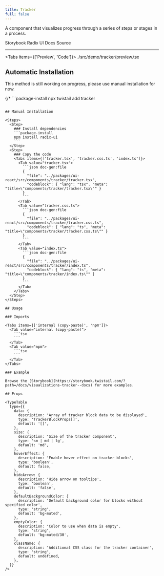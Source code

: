```yaml
---
title: Tracker
full: false
---
```


A component that visualizes progress through a series of steps or stages in a process.

<Badges>
  <BadgeLink href="https://storybook.twistail.com/?path=/docs/visualizations-tracker--docs" external>
    Storybook
  </BadgeLink>
  <BadgeLink href="https://www.radix-ui.com/primitives/docs/utilities/slot" external>
    Radix UI Docs
  </BadgeLink>
  <BadgeLink href="https://github.com/riipandi/twistail/tree/main/packages/ui-react/src/components/tracker" external>
    Source
  </BadgeLink>
</Badges>

---


<Tabs items={['Preview', 'Code']}>
  <Tab value="Preview" className="rounded-b-xl flex min-h-44 flex-wrap items-center justify-center gap-4 py-10 not-prose">
    <Demo />
  </Tab>
  <Tab value="Code">
    <include cwd lang="tsx">./src/demo/tracker/preview.tsx</include>
  </Tab>
</Tabs>

## Automatic Installation

<Callout type='warn'>
  This method is still working on progress, please use manual installation for now.
</Callout>

{/* ```package-install
npx twistail add tracker
``` */}

## Manual Installation

<Steps>
  <Step>
    ### Install dependencies
    ```package-install
    npm install radix-ui
    ```
  </Step>
  <Step>
    ### Copy the code
    <Tabs items={['tracker.tsx', 'tracker.css.ts', 'index.ts']}>
      <Tab value="tracker.tsx">
        ```json doc-gen:file
        {
          "file": "../packages/ui-react/src/components/tracker/tracker.tsx",
          "codeblock": { "lang": "tsx", "meta": "title=\"components/tracker/tracker.tsx\"" }
        }
        ```
      </Tab>
      <Tab value="tracker.css.ts">
        ```json doc-gen:file
        {
          "file": "../packages/ui-react/src/components/tracker/tracker.css.ts",
          "codeblock": { "lang": "ts", "meta": "title=\"components/tracker/tracker.css.ts\"" }
        }
        ```
      </Tab>
      <Tab value="index.ts">
        ```json doc-gen:file
        {
          "file": "../packages/ui-react/src/components/tracker/index.ts",
          "codeblock": { "lang": "ts", "meta": "title=\"components/tracker/index.ts\"" }
        }
        ```
      </Tab>
    </Tabs>
  </Step>
</Steps>

## Usage

### Imports

<Tabs items={['internal (copy-paste)', 'npm']}>
  <Tab value="internal (copy-paste)">
    ```tsx
    ```
  </Tab>
  <Tab value="npm">
    ```tsx
    ```
  </Tab>
</Tabs>

### Example

Browse the [Storybook](https://storybook.twistail.com/?path=/docs/visualizations-tracker--docs) for more examples.

## Props

<TypeTable
  type={{
    data: {
      description: 'Array of tracker block data to be displayed',
      type: 'TrackerBlockProps[]',
      default: '[]',
    },
    size: {
      description: 'Size of the tracker component',
      type: 'sm | md | lg',
      default: 'md',
    },
    hoverEffect: {
      description: 'Enable hover effect on tracker blocks',
      type: 'boolean',
      default: false,
    },
    hideArrow: {
      description: 'Hide arrow on tooltips',
      type: 'boolean',
      default: 'false',
    },
    defaultBackgroundColor: {
      description: 'Default background color for blocks without specified color',
      type: 'string',
      default: 'bg-muted',
    },
    emptyColor: {
      description: 'Color to use when data is empty',
      type: 'string',
      default: 'bg-muted/30',
    },
    className: {
      description: 'Additional CSS class for the tracker container',
      type: 'string',
      default: undefined,
    },
  }}
/>
